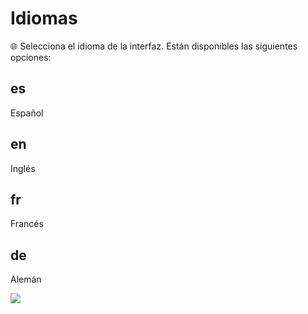 # Idiomas {#idiomas}

🌐 Selecciona el idioma de la interfaz. Están disponibles las siguientes opciones:

## es 
Español

## en 
Inglés

## fr 
Francés

## de 
Alemán

![](assets/Idiomas.png)
